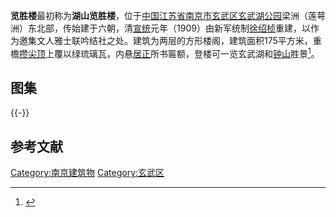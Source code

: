 {{文物保护单位
| 级别 = 市县级
| 省名 = 江苏省
| 市/县名 = 南京市
| 图片 =
| 名称 = 览胜楼
| 编号 = 3-32
| 分类 = 古建筑
| 所在 = 玄武区玄武湖梁洲
| 时代 = 清末
| 登录 = 2006年6月
}} 
'''览胜楼'''最初称为'''湖山览胜楼'''，位于[[中国|中国]][[江苏省|江苏省]][[南京市|南京市]][[玄武区|玄武区]][[玄武湖|玄武湖公园]]梁洲（莲萼洲）东北部，传始建于六朝，清[[宣统|宣统]]元年（1909）由新军统制[[徐绍桢|徐绍桢]]重建，以作为邀集文人雅士联吟结社之处。建筑为两层的方形楼阁，建筑面积175平方米，重檐[[攒尖顶|攒尖顶]]上覆以绿琉璃瓦，内悬[[居正|居正]]所书匾额，登楼可一览玄武湖和[[紫金山|钟山]]胜景<ref>{{cite web|url=http://www.xuanwuhu.net/whly/wwbh.asp|title=《文物保护》|accessdate=2012-12-26|work=|publisher=玄武湖管理处|archive-date=2013-03-05|archive-url=https://web.archive.org/web/20130305083042/http://www.xuanwuhu.net/whly/wwbh.asp|dead-url=no}}</ref>。
==图集==
{{multiple image
| align  = left
| image1 = Lansheng Tower in Xuanwu Lake 02 2012-11.JPG
| width1 = 240
| caption1 = 南面
| image2 = Lansheng Tower in Xuanwu Lake 03 2012-11.JPG
| width2 = 240
| caption2 = 西南面
| image3 = Lansheng Tower in Xuanwu Lake 04 2012-11.JPG
| width3 = 240
| caption3 = 西南面
| image4 = Lansheng Tower in Xuanwu Lake 06 2012-11.JPG
| width4 = 240
| caption4 = 西南面二层局部}}
{{-}}
==参考文献==
{{Reflist}}
{{nanjing-stub}}
{{DEFAULTSORT:L}}
{{玄武湖}}
[[Category:南京建筑物|Category:南京建筑物]]
[[Category:玄武区|Category:玄武区]]